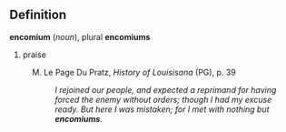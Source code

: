 ==Definition==

<b>encomium</b> (<i>noun</i>), plural <b>encomiums</b>
# praise
:M. Le Page Du Pratz, <i>History of Louisisana</i> (PG), p. 39
:: <i>I rejoined our people, and expected a reprimand for having forced the enemy without orders; though I had my excuse ready. But here I was mistaken; for I met with nothing but <b>encomiums</b>.</i>